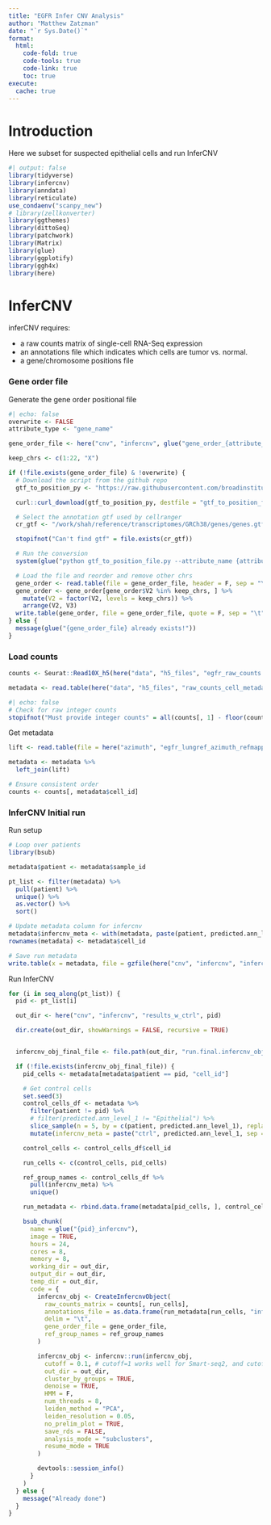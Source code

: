 ```yaml
---
title: "EGFR Infer CNV Analysis"
author: "Matthew Zatzman"
date: "`r Sys.Date()`"
format: 
  html:
    code-fold: true
    code-tools: true
    code-link: true
    toc: true
execute:
  cache: true
---
```


# Introduction

Here we subset for suspected epithelial cells and run InferCNV

```r
#| output: false
library(tidyverse)
library(infercnv)
library(anndata)
library(reticulate)
use_condaenv("scanpy_new")
# library(zellkonverter)
library(ggthemes)
library(dittoSeq)
library(patchwork)
library(Matrix)
library(glue)
library(ggplotify)
library(ggh4x)
library(here)
```

# InferCNV

inferCNV requires:

-   a raw counts matrix of single-cell RNA-Seq expression
-   an annotations file which indicates which cells are tumor vs. normal.
-   a gene/chromosome positions file

### Gene order file

Generate the gene order positional file

```r
#| echo: false
overwrite <- FALSE
attribute_type <- "gene_name"

gene_order_file <- here("cnv", "infercnv", glue("gene_order_{attribute_type}.txt"))

keep_chrs <- c(1:22, "X")

if (!file.exists(gene_order_file) & !overwrite) {
  # Download the script from the github repo
  gtf_to_position_py <- "https://raw.githubusercontent.com/broadinstitute/infercnv/master/scripts/gtf_to_position_file.py"

  curl::curl_download(gtf_to_position_py, destfile = "gtf_to_position_file.py")

  # Select the annotation gtf used by cellranger
  cr_gtf <- "/work/shah/reference/transcriptomes/GRCh38/genes/genes.gtf"

  stopifnot("Can't find gtf" = file.exists(cr_gtf))

  # Run the conversion
  system(glue("python gtf_to_position_file.py --attribute_name {attribute_type} {cr_gtf} {gene_order_file}"))

  # Load the file and reorder and remove other chrs
  gene_order <- read.table(file = gene_order_file, header = F, sep = "\t")
  gene_order <- gene_order[gene_order$V2 %in% keep_chrs, ] %>%
    mutate(V2 = factor(V2, levels = keep_chrs)) %>%
    arrange(V2, V3)
  write.table(gene_order, file = gene_order_file, quote = F, sep = "\t", col.names = F, row.names = F)
} else {
  message(glue("{gene_order_file} already exists!"))
}
```

### Load counts

```r
counts <- Seurat::Read10X_h5(here("data", "h5_files", "egfr_raw_counts.h5"))

metadata <- read.table(here("data", "h5_files", "raw_counts_cell_metadata.txt.gz"), header = T, sep = "\t", quote = "\"")
```

```r
#| echo: false
# Check for raw integer counts
stopifnot("Must provide integer counts" = all(counts[, 1] - floor(counts[, 1]) == 0))
```

Get metadata

```r
lift <- read.table(file = here("azimuth", "egfr_lungref_azimuth_refmapped.txt.gz"), header = T, sep = "\t")

metadata <- metadata %>%
  left_join(lift)

# Ensure consistent order
counts <- counts[, metadata$cell_id]
```


### InferCNV Initial run

Run setup

```r
# Loop over patients
library(bsub)

metadata$patient <- metadata$sample_id

pt_list <- filter(metadata) %>%
  pull(patient) %>%
  unique() %>%
  as.vector() %>%
  sort()

# Update metadata column for infercnv
metadata$infercnv_meta <- with(metadata, paste(patient, predicted.ann_level_1, sep = "_"))
rownames(metadata) <- metadata$cell_id

# Save run metadata
write.table(x = metadata, file = gzfile(here("cnv", "infercnv", "infercnv_run_metadata.txt.gz")), quote = F, col.names = T, row.names = F, sep = "\t")
```

Run InferCNV


```r
for (i in seq_along(pt_list)) {
  pid <- pt_list[i]

  out_dir <- here("cnv", "infercnv", "results_w_ctrl", pid)

  dir.create(out_dir, showWarnings = FALSE, recursive = TRUE)


  infercnv_obj_final_file <- file.path(out_dir, "run.final.infercnv_obj")

  if (!file.exists(infercnv_obj_final_file)) {
    pid_cells <- metadata[metadata$patient == pid, "cell_id"]

    # Get control cells
    set.seed(3)
    control_cells_df <- metadata %>%
      filter(patient != pid) %>%
      # filter(predicted.ann_level_1 != "Epithelial") %>%
      slice_sample(n = 5, by = c(patient, predicted.ann_level_1), replace = F) %>%
      mutate(infercnv_meta = paste("ctrl", predicted.ann_level_1, sep = "_"))

    control_cells <- control_cells_df$cell_id

    run_cells <- c(control_cells, pid_cells)

    ref_group_names <- control_cells_df %>%
      pull(infercnv_meta) %>%
      unique()

    run_metadata <- rbind.data.frame(metadata[pid_cells, ], control_cells_df)

    bsub_chunk(
      name = glue("{pid}_infercnv"),
      image = TRUE,
      hours = 24,
      cores = 8,
      memory = 8,
      working_dir = out_dir,
      output_dir = out_dir,
      temp_dir = out_dir,
      code = {
        infercnv_obj <- CreateInfercnvObject(
          raw_counts_matrix = counts[, run_cells],
          annotations_file = as.data.frame(run_metadata[run_cells, "infercnv_meta", drop = FALSE]),
          delim = "\t",
          gene_order_file = gene_order_file,
          ref_group_names = ref_group_names
        )

        infercnv_obj <- infercnv::run(infercnv_obj,
          cutoff = 0.1, # cutoff=1 works well for Smart-seq2, and cutoff=0.1 works well for 10x Genomics
          out_dir = out_dir,
          cluster_by_groups = TRUE,
          denoise = TRUE,
          HMM = F,
          num_threads = 8,
          leiden_method = "PCA",
          leiden_resolution = 0.05,
          no_prelim_plot = TRUE,
          save_rds = FALSE,
          analysis_mode = "subclusters",
          resume_mode = TRUE
        )

        devtools::session_info()
      }
    )
  } else {
    message("Already done")
  }
}
```
